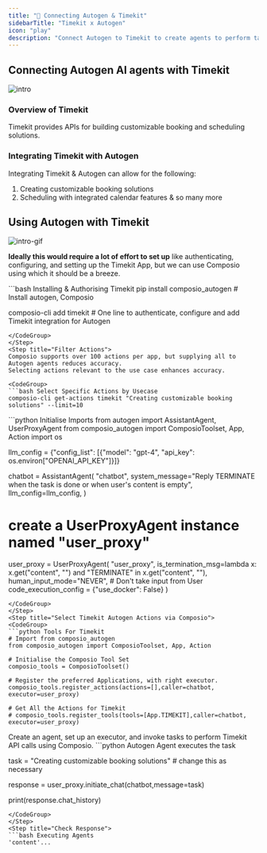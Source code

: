 ```yaml
---
title: "🚀 Connecting Autogen & Timekit"
sidebarTitle: "Timekit x Autogen"
icon: "play"
description: "Connect Autogen to Timekit to create agents to perform tasks using natural language"
---
```


## Connecting Autogen AI agents with Timekit
![intro](/media/intro.jpg)

### Overview of Timekit

Timekit provides APIs for building customizable booking and scheduling solutions.

### Integrating Timekit with Autogen

Integrating Timekit & Autogen can allow for the following:

1. Creating customizable booking solutions
2. Scheduling with integrated calendar features
& so many more

## Using Autogen with Timekit
![intro-gif](/media/intro.gif)
<Steps>
<Step title="Setting Up the Environment">

**Ideally this would require a lot of effort to set up** like authenticating, configuring, and setting up the Timekit App, but we can use Composio using which it should be a breeze.

<CodeGroup>
```bash Installing & Authorising Timekit
pip install composio_autogen # Install autogen, Composio 

composio-cli add timekit # One line to authenticate, configure and add Timekit integration for Autogen
```
</CodeGroup>
</Step>
<Step title="Filter Actions">
Composio supports over 100 actions per app, but supplying all to Autogen agents reduces accuracy.
Selecting actions relevant to the use case enhances accuracy.

<CodeGroup>
```bash Select Specific Actions by Usecase
composio-cli get-actions timekit "Creating customizable booking solutions" --limit=10
```
</CodeGroup>

</Step>
<Step title="Import Base Packages">

<CodeGroup>
```python Initialise Imports
from autogen import AssistantAgent, UserProxyAgent
from composio_autogen import ComposioToolset, App, Action
import os

llm_config = {"config_list": [{"model": "gpt-4", "api_key": os.environ["OPENAI_API_KEY"]}]}

chatbot = AssistantAgent(
    "chatbot",
    system_message="Reply TERMINATE when the task is done or when user's content is empty",
    llm_config=llm_config,
)

# create a UserProxyAgent instance named "user_proxy"
user_proxy = UserProxyAgent(
    "user_proxy",
    is_termination_msg=lambda x: x.get("content", "") and "TERMINATE" in x.get("content", ""),
    human_input_mode="NEVER", # Don't take input from User
    code_execution_config = {"use_docker": False}
)
```
</CodeGroup>
</Step>
<Step title="Select Timekit Autogen Actions via Composio">
<CodeGroup>
```python Tools For Timekit
# Import from composio_autogen
from composio_autogen import ComposioToolset, App, Action

# Initialise the Composio Tool Set
composio_tools = ComposioToolset()

# Register the preferred Applications, with right executor. 
composio_tools.register_actions(actions=[],caller=chatbot, executor=user_proxy)

# Get All the Actions for Timekit
# composio_tools.register_tools(tools=[App.TIMEKIT],caller=chatbot, executor=user_proxy) 
```
</CodeGroup>
</Step>
<Step title="Execute the Agent">
Create an agent, set up an executor, and invoke tasks to perform Timekit API calls using Composio. 
<CodeGroup>
```python Autogen Agent executes the task

task = "Creating customizable booking solutions" # change this as necessary

response = user_proxy.initiate_chat(chatbot,message=task)

print(response.chat_history)
```
</CodeGroup>
</Step>
<Step title="Check Response">
```bash Executing Agents
'content'...
```
</Step>
</Steps>
